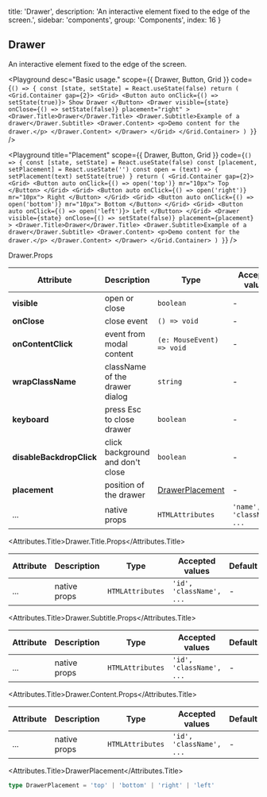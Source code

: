 
  title: 'Drawer',
  description: 'An interactive element fixed to the edge of the screen.',
  sidebar: 'components',
  group: 'Components',
  index: 16
}

## Drawer

An interactive element fixed to the edge of the screen.

<Playground
  desc="Basic usage."
  scope={{ Drawer, Button, Grid }}
  code={`
() => {
  const [state, setState] = React.useState(false)
  return (
    <Grid.Container gap={2}>
      <Grid>
        <Button auto onClick={() => setState(true)}>
          Show Drawer
        </Button>
        <Drawer
          visible={state}
          onClose={() => setState(false)}
          placement="right"
        >
          <Drawer.Title>Drawer</Drawer.Title>
          <Drawer.Subtitle>Example of a drawer</Drawer.Subtitle>
          <Drawer.Content>
            <p>Demo content for the drawer.</p>
          </Drawer.Content>
        </Drawer>
      </Grid>
    </Grid.Container>
  )
}
`}
/>

<Playground
  title="Placement"
  scope={{ Drawer, Button, Grid }}
  code={`
() => {
  const [state, setState] = React.useState(false)
  const [placement, setPlacement] = React.useState('')
  const open = (text) => {
    setPlacement(text)
    setState(true)
  }
  return (
    <Grid.Container gap={2}>
      <Grid>
        <Button auto onClick={() => open('top')} mr="10px">
          Top
        </Button>
      </Grid>
      <Grid>
        <Button auto onClick={() => open('right')} mr="10px">
          Right
        </Button>
      </Grid>
      <Grid>
        <Button auto onClick={() => open('bottom')} mr="10px">
          Bottom
        </Button>
      </Grid>
      <Grid>
        <Button auto onClick={() => open('left')}>
          Left
        </Button>
      </Grid>
      <Drawer
        visible={state}
        onClose={() => setState(false)}
        placement={placement}
      >
        <Drawer.Title>Drawer</Drawer.Title>
        <Drawer.Subtitle>Example of a drawer</Drawer.Subtitle>
        <Drawer.Content>
          <p>Demo content for the drawer.</p>
        </Drawer.Content>
      </Drawer>
    </Grid.Container>
  )
}
`}
/>

<Attributes edit="/pages/docs/components/drawer.mdx">
<Attributes.Title>Drawer.Props</Attributes.Title>

| Attribute                | Description                      | Type                                | Accepted values            | Default |
| ------------------------ | -------------------------------- | ----------------------------------- | -------------------------- | ------- |
| **visible**              | open or close                    | `boolean`                           | -                          | `false` |
| **onClose**              | close event                      | `() => void`                        | -                          | -       |
| **onContentClick**       | event from modal content         | `(e: MouseEvent) => void`           | -                          | -       |
| **wrapClassName**        | className of the drawer dialog   | `string`                            | -                          | -       |
| **keyboard**             | press Esc to close drawer        | `boolean`                           | -                          | `true`  |
| **disableBackdropClick** | click background and don't close | `boolean`                           | -                          | `false` |
| **placement**            | position of the drawer           | [DrawerPlacement](#drawerplacement) | -                          | `right` |
| ...                      | native props                     | `HTMLAttributes`                    | `'name', 'className', ...` | -       |

<Attributes.Title>Drawer.Title.Props</Attributes.Title>

| Attribute | Description  | Type             | Accepted values          | Default |
| --------- | ------------ | ---------------- | ------------------------ | ------- |
| ...       | native props | `HTMLAttributes` | `'id', 'className', ...` | -       |

<Attributes.Title>Drawer.Subtitle.Props</Attributes.Title>

| Attribute | Description  | Type             | Accepted values          | Default |
| --------- | ------------ | ---------------- | ------------------------ | ------- |
| ...       | native props | `HTMLAttributes` | `'id', 'className', ...` | -       |

<Attributes.Title>Drawer.Content.Props</Attributes.Title>

| Attribute | Description  | Type             | Accepted values          | Default |
| --------- | ------------ | ---------------- | ------------------------ | ------- |
| ...       | native props | `HTMLAttributes` | `'id', 'className', ...` | -       |

<Attributes.Title>DrawerPlacement</Attributes.Title>

```ts
type DrawerPlacement = 'top' | 'bottom' | 'right' | 'left'
```

</Attributes>

